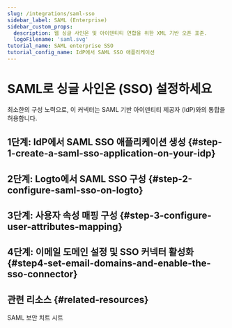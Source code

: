 ```yaml
---
slug: /integrations/saml-sso
sidebar_label: SAML (Enterprise)
sidebar_custom_props:
  description: 웹 싱글 사인온 및 아이덴티티 연합을 위한 XML 기반 오픈 표준.
  logoFilename: 'saml.svg'
tutorial_name: SAML enterprise SSO
tutorial_config_name: IdP에서 SAML SSO 애플리케이션
---
```




# SAML로 싱글 사인온 (SSO) 설정하세요

최소한의 구성 노력으로, 이 커넥터는 SAML 기반 아이덴티티 제공자 (IdP)와의 통합을 허용합니다.

<GuideTip />

## 1단계: IdP에서 SAML SSO 애플리케이션 생성 \{#step-1-create-a-saml-sso-application-on-your-idp}

<Step1 />

## 2단계: Logto에서 SAML SSO 구성 \{#step-2-configure-saml-sso-on-logto}

<Step2 />

## 3단계: 사용자 속성 매핑 구성 \{#step-3-configure-user-attributes-mapping}

<Step3 />

## 4단계: 이메일 도메인 설정 및 SSO 커넥터 활성화 \{#step4-set-email-domains-and-enable-the-sso-connector}

<Step4 />

## 관련 리소스 \{#related-resources}

<Url href="https://blog.logto.io/saml-security-cheat-sheet">SAML 보안 치트 시트</Url>
